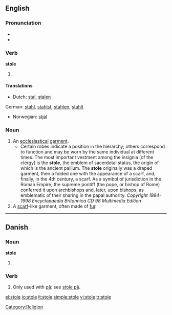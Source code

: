 ==English==

===Pronunciation===
*{{IPA|/'stɔl/}}
*{{audio|en-us-stole.ogg|Audio (US)}}

===Verb===
'''stole'''

# {{simple past of|[[steal]]}}

====Translations====
{{trans-top|simple past of ''to steal''}}
*Dutch: [[stal]], [[stalen]]
German: [[stahl]], [[stahlst]], [[stahlen]], [[stahlt]]
{{trans-mid}}
*Norwegian: [[stjal]]
{{trans-bottom}}

===Noun===
{{en-noun}}

# An [[ecclesiastical]] [[garment]].
#*Certain robes indicate a position in the hierarchy; others correspond to function and may be worn by the same individual at different times. The most important vestment among the insignia [of the clergy] is the '''stole''', the emblem of sacerdotal status, the origin of which is the ancient pallium. The '''stole''' originally was a draped garment, then a folded one with the appearance of a scarf, and, finally, in the 4th century, a scarf. As a symbol of jurisdiction in the Roman Empire, the supreme pontiff (the pope, or bishop of Rome) conferred it upon archbishops and, later, upon bishops, as emblematic of their sharing in the papal authority. ''Copyright 1994-1998 Encyclopaedia Britannica CD 98 Multimedia Edition'' 
# A [[scarf]]-like garment, often made of [[fur]].

[[Category:Religion]]

----

==Danish==

===Noun===
'''stole'''

# {{plural of|[[stol]]|lang=Danish}}

===Verb===
{{infl|da|verb}}

# Only used with [[på]]: see [[stole på]].

[[el:stole]]
[[io:stole]]
[[it:stole]]
[[simple:stole]]
[[vi:stole]]
[[tr:stole]]